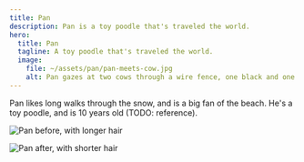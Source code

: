 ```yaml
---
title: Pan
description: Pan is a toy poodle that's traveled the world.
hero:
  title: Pan
  tagline: A toy poodle that's traveled the world.
  image:
    file: ~/assets/pan/pan-meets-cow.jpg
    alt: Pan gazes at two cows through a wire fence, one black and one brown.
---
```



Pan likes long walks through the snow, and is a big fan of the beach. He's a toy poodle, and is 10 years old (TODO: reference).

<CardGrid>

<Card title="Before">

![Pan before, with longer hair](~/assets/pan/floof-before.jpg)

</Card>
<Card title="After">

![Pan after, with shorter hair](~/assets/pan/floof-after.jpg)

</Card>
</CardGrid>
